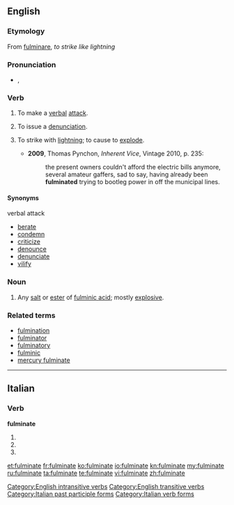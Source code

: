 {{wikipedia}}
==English==

===Etymology===
From {{etyl|la}} [[fulminare#Latin|fulminare]], ''to strike like lightning''

===Pronunciation===
* {{a|UK}} {{IPA|/fʌlˈmɪn.eɪt/}}, {{SAMPA|/fVl"mIn.eIt/}}
{{rfap|UK|UK}}
{{rfap|US|US}}

===Verb===
{{en-verb|fulminates|fulminating|fulminated}}

# {{intransitive|figuratively}} To make a [[verbal]] [[attack]].
# {{transitive|figuratively}} To issue a [[denunciation]].
# {{context|now|_|rare}} To strike with [[lightning]]; to cause to [[explode]].
#*'''2009''', Thomas Pynchon, ''Inherent Vice'', Vintage 2010, p. 235:
#*:the present owners couldn't afford the electric bills anymore, several amateur gaffers, sad to say, having already been '''fulminated''' trying to bootleg power in off the municipal lines.

====Synonyms====
;verbal attack
* [[berate]]
* [[condemn]]
* [[criticize]]
* [[denounce]]
* [[denunciate]]
* [[vilify]]

===Noun===
{{en-noun}}

# {{chemistry}} Any [[salt]] or [[ester]] of [[fulminic acid]]; mostly [[explosive]].

===Related terms===
* [[fulmination]]
* [[fulminator]]
* [[fulminatory]]
* [[fulminic]]
* [[mercury fulminate]]

[[Category:English intransitive verbs]]
[[Category:English transitive verbs]]

----

==Italian==

===Verb===
'''fulminate'''

# {{form of|[[second-person|Second-person]] [[plural]] [[present tense]]|fulminare|lang=it}}
# {{conjugation of|fulminare||2|p|imp|lang=it}}
# {{form of|[[feminine|Feminine]] plural|fulminato}}

[[Category:Italian past participle forms]]
[[Category:Italian verb forms]]

[[et:fulminate]]
[[fr:fulminate]]
[[ko:fulminate]]
[[io:fulminate]]
[[kn:fulminate]]
[[my:fulminate]]
[[ru:fulminate]]
[[ta:fulminate]]
[[te:fulminate]]
[[vi:fulminate]]
[[zh:fulminate]]
